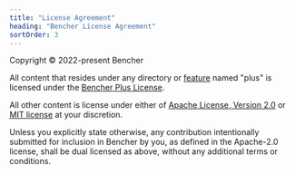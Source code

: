 ```yaml
---
title: "License Agreement"
heading: "Bencher License Agreement"
sortOrder: 3
---
```


Copyright © 2022-present Bencher

All content that resides under any directory or [feature](https://doc.rust-lang.org/cargo/reference/features.html) named "plus" is licensed under the [Bencher Plus License](/legal/plus).

All other content is license under either of [Apache License, Version 2.0](https://opensource.org/licenses/Apache-2.0) or [MIT license](https://opensource.org/licenses/MIT) at your discretion.

Unless you explicitly state otherwise, any contribution intentionally submitted for inclusion in Bencher by you, as defined in the Apache-2.0 license, shall be dual licensed as above, without any additional terms or conditions.

